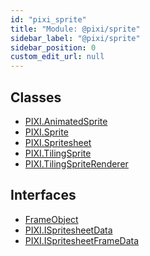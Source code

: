 ```yaml
---
id: "pixi_sprite"
title: "Module: @pixi/sprite"
sidebar_label: "@pixi/sprite"
sidebar_position: 0
custom_edit_url: null
---
```

## Classes
* [PIXI.AnimatedSprite](../classes/PIXI.AnimatedSprite.pixi_sprite_animated)
* [PIXI.Sprite](../classes/PIXI.Sprite.pixi_sprite)
* [PIXI.Spritesheet](../classes/PIXI.Spritesheet.pixi_spritesheet)
* [PIXI.TilingSprite](../classes/PIXI.TilingSprite.pixi_sprite_tiling)
* [PIXI.TilingSpriteRenderer](../classes/PIXI.TilingSpriteRenderer.pixi_sprite_tiling)
## Interfaces
* [FrameObject](../interfaces/FrameObject.pixi_sprite_animated)
* [PIXI.ISpritesheetData](../interfaces/PIXI.ISpritesheetData.pixi_spritesheet)
* [PIXI.ISpritesheetFrameData](../interfaces/PIXI.ISpritesheetFrameData.pixi_spritesheet)

    